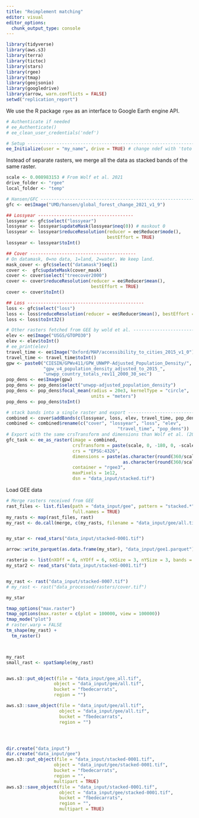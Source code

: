 ```yaml
---
title: "Reimplement matching"
editor: visual
editor_options: 
  chunk_output_type: console
---
```


```r
library(tidyverse)
library(aws.s3)
library(terra)
library(tictoc)
library(stars)
library(rgee)
library(tmap)
library(geojsonio)
library(googledrive)
library(arrow, warn.conflicts = FALSE)
setwd("replication_report")
```

We use the R package `rgee` as an interface to Google Earth engine API.

```r
# Authenticate if needed
# ee_Authenticate()
# ee_clean_user_credentials('ndef')

# Setup ------------------------------------------------------------------------
ee_Initialize(user = "my_name", drive = TRUE) # change ndef with 'toto'
```

Instead of separate rasters, we merge all the data as stacked bands of the same raster.

```r
scale <- 0.008983153 # From Wolf et al. 2021
drive_folder <- "rgee"
local_folder <- "temp"

# Hansen/GFC -------------------------------------------------------------------
gfc <- ee$Image("UMD/hansen/global_forest_change_2021_v1_9")

## Lossyear ------------------------------------
lossyear <- gfc$select("lossyear")
lossyear <- lossyear$updateMask(lossyear$neq(0)) # maskout 0
lossyear <- lossyear$reduceResolution(reducer = ee$Reducer$mode(), 
                                      bestEffort = TRUE)
lossyear <- lossyear$toInt()

## Cover ----------------------------------------
# On datamask, 0=no data, 1=land, 2=water. We keep land.
mask_cover <- gfc$select("datamask")$eq(1)
cover <-  gfc$updateMask(cover_mask)
cover <- cover$select("treecover2000")
cover <- cover$reduceResolution(reducer = ee$Reducer$mean(), 
                                bestEffort = TRUE)
cover <- cover$toInt()

## Loss --------------------------------------------
loss <- gfc$select("loss")
loss <- loss$reduceResolution(reducer = ee$Reducer$mean(), bestEffort = TRUE)
loss <- loss$toInt32()

# Other rasters fetched from GEE by wold et al. --------------------------------
elev <- ee$Image("USGS/GTOPO30")
elev <- elev$toInt()
# ee_print(elev)
travel_time <- ee$Image("Oxford/MAP/accessibility_to_cities_2015_v1_0")
travel_time <- travel_time$toInt()
gpw <- paste0("CIESIN/GPWv411/GPW_UNWPP-Adjusted_Population_Density/",
              "gpw_v4_population_density_adjusted_to_2015_", 
              "unwpp_country_totals_rev11_2000_30_sec")
pop_dens <- ee$Image(gpw)
pop_dens <- pop_dens$select("unwpp-adjusted_population_density")
pop_dens <- pop_dens$focal_mean(radius = 20e3, kernelType = "circle", 
                                units = "meters")
pop_dens <- pop_dens$toInt()

# stack bands into a single raster and export ----------------------------------
combined <- cover$addBands(c(lossyear, loss, elev, travel_time, pop_dens))
combined <- combined$rename(c("cover", "lossyear", "loss", "elev",
                                          "travel_time", "pop_dens"))
# Export with the same crsTransform and dimensions than Wolf et al. (2021)
gfc_task <- ee_as_raster(image = combined,
                         crsTransform = paste(scale, 0, -180, 0, -scale, 90, sep = ", "),
                         crs = "EPSG:4326",
                         dimensions = paste(as.character(round(360/scale)), "x",
                                            as.character(round(360/scale))),
                         container = "rgee3",
                         maxPixels = 1e12,
                         dsn = "data_input/stacked.tif")
```

Load GEE data

```r
# Merge rasters received from GEE
rast_files <- list.files(path = "data_input/gee", pattern = "stacked.*", 
                         full.names = TRUE)
my_rasts <- map(rast_files, rast)
my_rast <- do.call(merge, c(my_rasts, filename = "data_input/gee/all.tif"))


my_star <- read_stars("data_input/stacked-0001.tif")

arrow::write_parquet(as.data.frame(my_star), "data_input/gee1.parquet")

rasterio <- list(nXOff = 6, nYOff = 6, nXSize = 3, nYSize = 3, bands = 3)
my_star2 <- read_stars("data_input/stacked-0001.tif")


my_rast <- rast("data_input/stacked-0007.tif")
# my_rast <- rast("data_processed/rasters/cover.tif")

my_star

tmap_options("max.raster")
tmap_options(max.raster = c(plot = 100000, view = 100000))
tmap_mode("plot")
# raster.warp = FALSE
tm_shape(my_rast) +
  tm_raster()



my_rast
small_rast <- spatSample(my_rast)


aws.s3::put_object(file = "data_input/gee_all.tif",
                  object = "data_input/gee/all.tif",
                  bucket = "fbedecarrats",
                  region = "")

aws.s3::save_object(file = "data_input/gee/all.tif",
                    object = "data_input/gee/all.tif",
                    bucket = "fbedecarrats",
                    region = "")




dir.create("data_input")
dir.create("data_input/gee")
aws.s3::put_object(file = "data_input/stacked-0001.tif",
                  object = "data_input/gee/stacked-0001.tif",
                  bucket = "fbedecarrats",
                  region = "",
                  multipart = TRUE)
aws.s3::save_object(file = "data_input/stacked-0001.tif",
                    object = "data_input/gee/stacked-0001.tif",
                    bucket = "fbedecarrats",
                    region = "",
                    multipart = TRUE)

```
